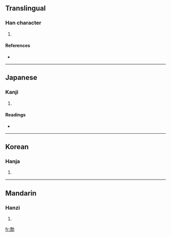 ==Translingual==

===Han character===
{{Han char|rn=19|rad=力|as=11|sn=13|four=|canj=一火大尸 (MFKS)}}

# {{defn|Han}}

====References====
* {{Han ref|kx=0149.030|dkj=02421|dj=0336.100|hdz=10379.030|uh=52E1|ud=21217}}

----

==Japanese==

===Kanji===
{{ja-kanji|grade=|rs=力11}}

# {{defn|Japanese}}

====Readings====
* {{ja-readings|on=[[へう]] (heu)|kun=[[かすめる]] (kasumeru)}}

----

==Korean==

===Hanja===
{{ko-hanja|hangeul=표|rv=pyo|mr=p'yo}}

# {{defn|Korean}}

----

==Mandarin==

===Hanzi===
{{cmn-hanzi|pin=[[piào]] ([[piao4]])|wg=p'iao<sup>4</sup>}}

# {{defn|Mandarin}}

[[fr:勡]]